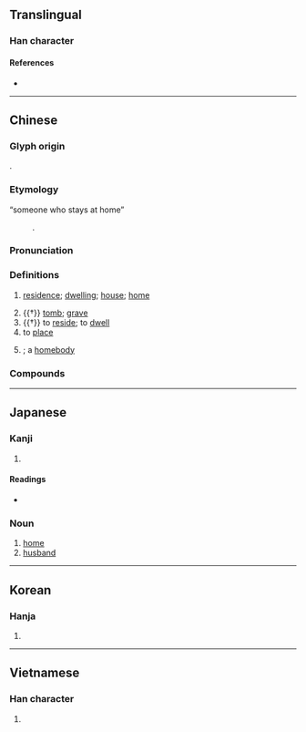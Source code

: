 {{character info/new}}
==Translingual==

===Han character===
{{Han char|rn=40|rad=宀|as=03|sn=6|four=30714|canj=JHP|ids=⿱宀乇}}

====References====
* {{Han ref|kx=0281.200|dkj=07064|dj=0551.190|hdz=20913.030|uh=5B85|ud=23429|bh=A676|bd=42614}}

----

==Chinese==
{{zh-forms|alt=厇}}

===Glyph origin===
{{Han etym}}
{{Han compound|宀|乇|c1=s|c2=p|t1=roof|ls=psc}}.

===Etymology===
;“someone who stays at home”
:{{bor|zh|ja|-}} {{m|ja|お宅|tr=otaku}}.

===Pronunciation===
{{zh-pron
|m=zhái,zhè
|m_note=zhái - vernacular; zhè - literary
|c=zaak6
|mn=qz:tia̍k/xm,zz:te̍k/qz,tw,xm:the̍h/zz:the̍eh
|mn_note=tia̍k/te̍k - literary, the̍h/the̍eh - vernacular
|h=pfs=chhe̍t
|mc=y
|oc=y
|ma=
|cat=n,v,a
}}

===Definitions===
{{zh-hanzi}}

# [[residence]]; [[dwelling]]; [[house]]; [[home]]
#: {{zh-x|住宅|residence}}
# {{†}} [[tomb]]; [[grave]]
# {{†}} to [[reside]]; to [[dwell]]
# to [[place]]
#: {{zh-x|宅心 仁厚|to '''settle''' the mind with benevolence and generosity}}
# {{lb|zh|slang}} {{n-g|Describing someone who prefers to stay at home rather than go outside}}; a [[homebody]]

===Compounds===
{{zh-der|宅男|宅女|宅地|宅基|凶宅|國宅|坤宅|住宅|入宅|宅心忠厚|宅心仁慈|宅兆|倒宅計|住宅區|平價住宅|宅經|徙宅忘妻|宅子|卜宅|外宅|國民住宅|宅券|府宅|家反宅亂|住宅旅社|家翻宅亂|寸田尺宅|安宅正路|住宅單元|宅門|宅第|宅眷|宅相|宅心仁厚|宅土|宅院|乾宅|內宅|安宅|宅心|光宅|合宅|宅憂|率土宅心|民宅|拔宅|窟宅|拔宅上昇|泛宅|火宅|故宅|拔濟火宅|拔宅飛昇|漆宅|正宅|深宅大院|淨宅|浮家泛宅|火宅僧|陽宅|魂不守宅|綴宅|陰宅|避宅|農宅|貧民住宅|第宅|鎮宅神}}

----

==Japanese==

===Kanji===
{{ja-kanji|grade=6|rs=宀03}}

# {{defn|lang=ja|sort=宀03}}

====Readings====
* {{ja-readings|goon=[[じゃく]] (jaku)|kanon=[[たく]] (taku)|kun=[[いえ]] (ie), [[すまう]] (sumau), [[やけ]] (yake)}}

{{ja-kanjitab|たく|yomi=o}}

===Noun===
{{ja-noun|たく}}

# [[home]]
# [[husband]]

----

==Korean==

===Hanja===
{{ko-hanja|hangeul=[[댁]], [[택]]|rv=daek, taek|mr=taek, t'aek}}

# {{defn|lang=ko|sort=宀03}}

----

==Vietnamese==

===Han character===
{{vi-hantu|[[trạch]]|rs=宀03}}

# {{defn|lang=vi|sort=宀03}}